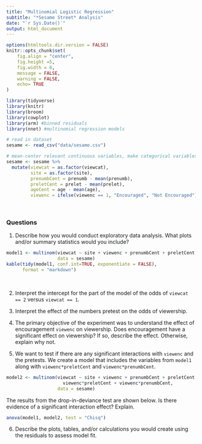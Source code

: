 ```yaml
---
title: "Multinomial Logistic Regression"
subtitle: "*Sesame Street* Analysis"
date: "`r Sys.Date()`"
output: html_document
---
```

```r
options(htmltools.dir.version = FALSE)
knitr::opts_chunk$set(
	fig.align = "center",
	fig.height =5,
	fig.width = 8,
	message = FALSE,
	warning = FALSE,
	echo= TRUE
)
```

```r
library(tidyverse)
library(knitr)
library(broom)
library(cowplot)
library(arm) #binned residuals
library(nnet) #multinomial regression models
```

```r
# read in dataset
sesame <- read_csv("data/sesame.csv")
```

```r
# mean-center relevant continuous variables, make categorical variables factors
sesame <- sesame %>% 
  mutate(viewcat = as.factor(viewcat), 
         site = as.factor(site), 
         prenumbCent = prenumb - mean(prenumb), 
         preletCent = prelet - mean(prelet), 
         ageCent = age - mean(age),
         viewenc = ifelse(viewenc == 1, "Encouraged", "Not Encouraged"))
```
<br>

### Questions

1. Describe how you would conduct exploratory data analysis. What plots and/or summary statistics would you include? 

```r
model1 <- multinom(viewcat ~ site + viewenc + prenumbCent + preletCent + ageCent,
                   data = sesame)
kable(tidy(model1, conf.int=TRUE, exponentiate = FALSE),
      format = "markdown")
```
<br>



2. Interpret the intercept for the part of the model of the odds of `viewcat == 2` versus `viewcat == 1`. 

3. Interpret the effect of the numbers pretest on the odds of viewership. 

4. The primary objective of the experiment was to understand the effect of encouragement `viewenc` on viewership. Does encouragement have a significant effect on viewership? If so, describe the effect. Otherwise, explain why not. 

5. We want to test if there are any significant interactions with `viewenc` and the pretests. We create a model that includes the variables from `model1` along with `viewenc*preletCent` and `viewenc*prenumbCent`. 

```r
model2 <- multinom(viewcat ~ site + viewenc + prenumbCent + preletCent + ageCent + 
                     viewenc*preletCent + viewenc*prenumbCent,
                   data = sesame)
```

The results from the drop-in-deviance test are shown below. Is there evidence of a significant interaction effect? Explain. 

```r
anova(model1, model2, test = "Chisq")
```

6. Describe the plots, tables, and/or calculations you would create using the residuals to assess model fit.